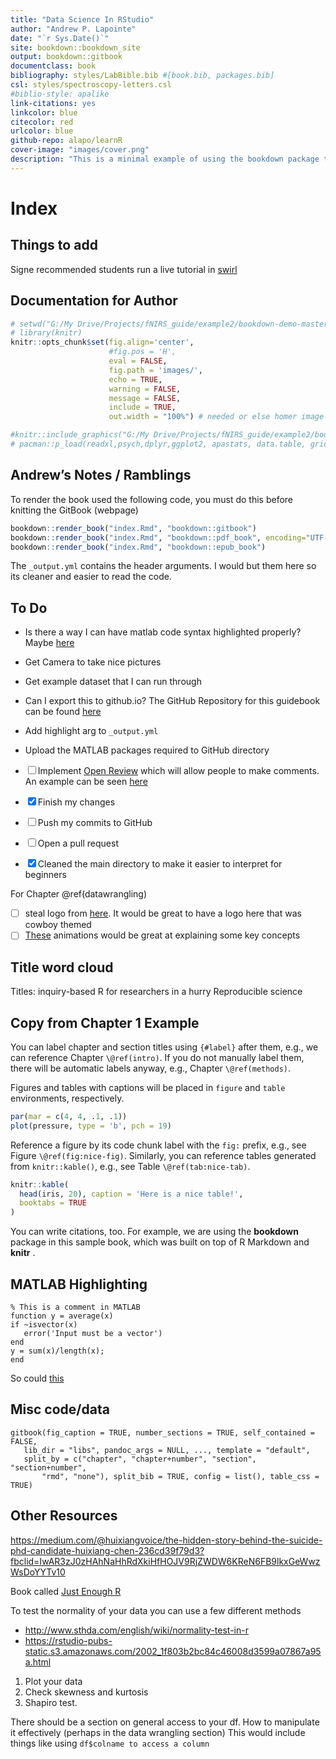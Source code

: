 ```yaml
---
title: "Data Science In RStudio"
author: "Andrew P. Lapointe"
date: "`r Sys.Date()`"
site: bookdown::bookdown_site
output: bookdown::gitbook
documentclass: book
bibliography: styles/LabBible.bib #[book.bib, packages.bib]
csl: styles/spectroscopy-letters.csl
#biblio-style: apalike
link-citations: yes
linkcolor: blue
citecolor: red
urlcolor: blue
github-repo: alapo/learnR
cover-image: "images/cover.png"
description: "This is a minimal example of using the bookdown package to write a book. The output format for this example is bookdown::gitbook."
---
```


# Index

## Things to add

Signe recommended students run a live tutorial in [swirl](https://swirlstats.com/students.html)

## Documentation for Author

```r
# setwd("G:/My Drive/Projects/fNIRS_guide/example2/bookdown-demo-master")
# library(knitr)
knitr::opts_chunk$set(fig.align='center',
                      #fig.pos = 'H',
                      eval = FALSE, 
                      fig.path = 'images/',
                      echo = TRUE,
                      warning = FALSE,
                      message = FALSE,
                      include = TRUE,
                      out.width = "100%") # needed or else homer image goes off the page when rendering to pdf

```

```r
#knitr::include_graphics("G:/My Drive/Projects/fNIRS_guide/example2/bookdown-demo-master/images/cover.png")
# pacman::p_load(readxl,psych,dplyr,ggplot2, apastats, data.table, gridExtra, effects,kableExtra,Hmisc, plotly,grid,captioner,stringr,citr)
```

## Andrew's Notes / Ramblings

To render the book used the following code, you must do this before knitting the GitBook (webpage)

```r
bookdown::render_book("index.Rmd", "bookdown::gitbook")
bookdown::render_book("index.Rmd", "bookdown::pdf_book", encoding="UTF-8")
bookdown::render_book("index.Rmd", "bookdown::epub_book")
```

The `_output.yml` contains the header arguments. I would but them here so its cleaner and easier to read the code.

## To Do

-   Is there a way I can have matlab code syntax highlighted properly? Maybe [here](https://dotnet.github.io/docfx/spec/docfx_flavored_markdown.html?tabs=tabid-1%2Ctabid-a)

-   Get Camera to take nice pictures

-   Get example dataset that I can run through

-   Can I export this to github.io? The GitHub Repository for this guidebook can be found [here](https://github.com/alapo/fnirs)

-   Add highlight arg to `_output.yml`

-   Upload the MATLAB packages required to GitHub directory


-   [ ] Implement [Open Review](https://benmarwick.github.io/bookdown-ort/intro.html) which will allow people to make comments. An example can be seen [here](https://benmarwick.github.io/bookdown-ort/)

-   [x] Finish my changes

-   [ ] Push my commits to GitHub

-   [ ] Open a pull request

-   [x] Cleaned the main directory to make it easier to interpret for beginners

For Chapter \@ref(datawrangling)

-   [ ] steal logo from [here](https://bioconnector.github.io/workshops/r-dplyr-yeast.html). It would be great to have a logo here that was cowboy themed
-   [ ] [These](https://github.com/gadenbuie/tidyexplain) animations would be great at explaining some key concepts

## Title word cloud

Titles: inquiry-based R for researchers in a hurry Reproducible science

## Copy from Chapter 1 Example

You can label chapter and section titles using `{#label}` after them, e.g., we can reference Chapter `\@ref(intro)`. If you do not manually label them, there will be automatic labels anyway, e.g., Chapter `\@ref(methods)`.

Figures and tables with captions will be placed in `figure` and `table` environments, respectively.

```r
par(mar = c(4, 4, .1, .1))
plot(pressure, type = 'b', pch = 19)
```

Reference a figure by its code chunk label with the `fig:` prefix, e.g., see Figure `\@ref(fig:nice-fig)`. Similarly, you can reference tables generated from `knitr::kable()`, e.g., see Table `\@ref(tab:nice-tab)`.

```r
knitr::kable(
  head(iris, 20), caption = 'Here is a nice table!',
  booktabs = TRUE
)
```

You can write citations, too. For example, we are using the **bookdown** package in this sample book, which was built on top of R Markdown and **knitr** .

## MATLAB Highlighting

``` .matlab
% This is a comment in MATLAB
function y = average(x)
if ~isvector(x)
   error('Input must be a vector')
end
y = sum(x)/length(x); 
end
```

So could [this](https://amber.rbind.io/blog/2017/11/15/syntax-highlighting/)

## Misc code/data

    gitbook(fig_caption = TRUE, number_sections = TRUE, self_contained = FALSE, 
       lib_dir = "libs", pandoc_args = NULL, ..., template = "default", 
       split_by = c("chapter", "chapter+number", "section", "section+number", 
           "rmd", "none"), split_bib = TRUE, config = list(), table_css = TRUE)

## Other Resources

<https://medium.com/@huixiangvoice/the-hidden-story-behind-the-suicide-phd-candidate-huixiang-chen-236cd39f79d3?fbclid=IwAR3zJ0zHAhNaHhRdXkiHfHOJV9RjZWDW6KReN6FB9lkxGeWwzWsDoYYTv10>

Book called [Just Enough R](https://benwhalley.github.io/just-enough-r/datasets-dataframes.html)

To test the normality of your data you can use a few different methods

-   <http://www.sthda.com/english/wiki/normality-test-in-r>
-   <https://rstudio-pubs-static.s3.amazonaws.com/2002_1f803b2bc84c46008d3599a07867a95a.html>

1.  Plot your data
2.  Check skewness and kurtosis
3.  Shapiro test.

There should be a section on general access to your df. How to manipulate it effectively (perhaps in the data wrangling section) This would include things like using `df$colname to access a column`

<!-- # ```{r child = 'appendix.Rmd'} -->
